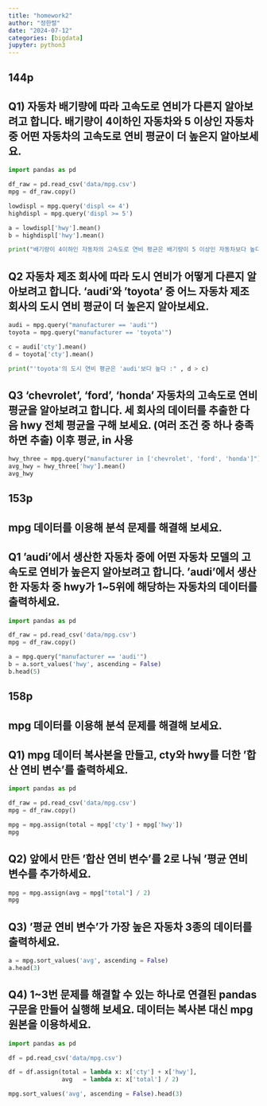 ```yaml
---
title: "homework2"
author: "정한렬"
date: "2024-07-12"
categories: [bigdata]
jupyter: python3
---
```



## 144p

## Q1) 자동차 배기량에 따라 고속도로 연비가 다른지 알아보려고 합니다. 배기량이 4이하인 자동차와 5 이상인 자동차 중 어떤 자동차의 고속도로 연비 평균이 더 높은지 알아보세요.

```python
import pandas as pd

df_raw = pd.read_csv('data/mpg.csv')
mpg = df_raw.copy()

lowdispl = mpg.query('displ <= 4')
highdispl = mpg.query('displ >= 5')

a = lowdispl['hwy'].mean()
b = highdispl['hwy'].mean()

print("배기량이 4이하인 자동차의 고속도로 연비 평균은 배기량이 5 이상인 자동차보다 높다:" , a > b)
```
## Q2 자동차 제조 회사에 따라 도시 연비가 어떻게 다른지 알아보려고 합니다. 'audi'와 'toyota' 중 어느 자동차 제조 회사의 도시 연비 평균이 더 높은지 알아보세요.
 
```python
audi = mpg.query("manufacturer == 'audi'")
toyota = mpg.query("manufacturer == 'toyota'")

c = audi['cty'].mean()
d = toyota['cty'].mean()

print("'toyota'의 도시 연비 평균은 'audi'보다 높다 :" , d > c)
```
 
## Q3 'chevrolet', 'ford', 'honda' 자동차의 고속도로 연비 평균을 알아보려고 합니다. 세 회사의 데이터를 추출한 다음 hwy 전체 평균을 구해 보세요.  (여러 조건 중 하나 충족하면 추출) 이후 평균, in 사용

```python
hwy_three = mpg.query("manufacturer in ['chevrolet', 'ford', 'honda']")
avg_hwy = hwy_three['hwy'].mean()
avg_hwy
```
## 153p 

## mpg 데이터를 이용해 분석 문제를 해결해 보세요.
## Q1 'audi'에서 생산한 자동차 중에 어떤 자동차 모델의 고속도로 연비가 높은지 알아보려고 합니다. 'audi'에서 생산한 자동차 중 hwy가 1~5위에 해당하는 자동차의 데이터를 출력하세요.

```python
import pandas as pd

df_raw = pd.read_csv('data/mpg.csv')
mpg = df_raw.copy()

a = mpg.query("manufacturer == 'audi'")
b = a.sort_values('hwy', ascending = False)
b.head(5)

```

## 158p

## mpg 데이터를 이용해 분석 문제를 해결해 보세요.
## Q1) mpg 데이터 복사본을 만들고, cty와 hwy를 더한 '합산 연비 변수'를 출력하세요.

```python
import pandas as pd

df_raw = pd.read_csv('data/mpg.csv')
mpg = df_raw.copy()

mpg = mpg.assign(total = mpg['cty'] + mpg['hwy'])
mpg
```

## Q2) 앞에서 만든 '합산 연비 변수'를 2로 나눠 '평균 연비 변수를 추가하세요.

```python
mpg = mpg.assign(avg = mpg["total"] / 2)
mpg
```

## Q3) '평균 연비 변수'가 가장 높은 자동차 3종의 데이터를 출력하세요.

```python
a = mpg.sort_values('avg', ascending = False)
a.head(3)

```
## Q4) 1~3번 문제를 해결할 수 있는 하나로 연결된 pandas 구문을 만들어 실행해 보세요. 데이터는 복사본 대신 mpg 원본을 이용하세요.
```python
import pandas as pd

df = pd.read_csv('data/mpg.csv')

df = df.assign(total = lambda x: x['cty'] + x['hwy'],
               avg   = lambda x: x['total'] / 2)

mpg.sort_values('avg', ascending = False).head(3)

```

